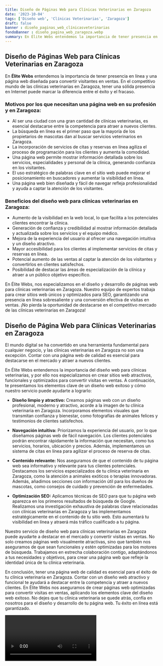 ```yaml
---
title: Diseño de Páginas Web para Clínicas Veterinarias en Zaragoza
date: '2023-10-04'
tags: ['Diseño web', 'Clínicas Veterinarias', 'Zaragoza']
draft: false
banner : diseño_paginas_web_clínicasveterinarias
fondoBanner : diseño_pagina_web_zaragoza.webp
summary: En Élite Webs entendemos la importancia de tener presencia en línea y una página web diseñada para convertir visitantes en ventas. En el competitivo mundo de las clínicas veterinarias en Zaragoza, tener una sólida presencia en Internet puede marcar la diferencia entre el éxito y el fracaso.
---
```


## Diseño de Páginas Web para Clínicas Veterinarias en Zaragoza

En **Élite Webs** entendemos la importancia de tener presencia en línea y una página web diseñada para convertir visitantes en ventas. En el competitivo mundo de las clínicas veterinarias en Zaragoza, tener una sólida presencia en Internet puede marcar la diferencia entre el éxito y el fracaso.

### Motivos por los que necesitan una página web en su profesión y en Zaragoza:

- Al ser una ciudad con una gran cantidad de clínicas veterinarias, es esencial destacarse entre la competencia para atraer a nuevos clientes.
- La búsqueda en línea es el primer paso que la mayoría de los propietarios de mascotas dan al buscar servicios veterinarios en Zaragoza.
- La incorporación de servicios de citas y reservas en línea agiliza el proceso de programación para los clientes y aumenta la comodidad.
- Una página web permite mostrar información detallada sobre los servicios, especialidades y personal de la clínica, generando confianza en los visitantes.
- El uso estratégico de palabras clave en el sitio web puede mejorar el posicionamiento en buscadores y aumentar la visibilidad en línea.
- Una página web bien diseñada y fácil de navegar refleja profesionalidad y ayuda a captar la atención de los visitantes.

### Beneficios del diseño web para clínicas veterinarias en Zaragoza:

- Aumento de la visibilidad en la web local, lo que facilita a los potenciales clientes encontrar la clínica.
- Generación de confianza y credibilidad al mostrar información detallada y actualizada sobre los servicios y el equipo médico.
- Mejora de la experiencia del usuario al ofrecer una navegación intuitiva y un diseño atractivo.
- Mayor accesibilidad para los clientes al implementar servicios de citas y reservas en línea.
- Potencial aumento de las ventas al captar la atención de los visitantes y convertirlos en clientes satisfechos.
- Posibilidad de destacar las áreas de especialización de la clínica y atraer a un público objetivo específico.

En Élite Webs, nos especializamos en el diseño y desarrollo de páginas web para clínicas veterinarias en Zaragoza. Nuestro equipo de expertos trabaja para crear sitios web únicos y optimizados para SEO, garantizando una presencia en línea sobresaliente y una conversión efectiva de visitas en ventas. ¡No pierda la oportunidad de destacarse en el competitivo mercado de las clínicas veterinarias en Zaragoza!

<GifSeo />

<Cta />

## Diseño de Página Web para Clínicas Veterinarias en Zaragoza

El mundo digital se ha convertido en una herramienta fundamental para cualquier negocio, y las clínicas veterinarias en Zaragoza no son una excepción. Contar con una página web de calidad es esencial para destacarse en el mercado y atraer a nuevos clientes.

En Élite Webs entendemos la importancia del diseño web para clínicas veterinarias, y por ello nos especializamos en crear sitios web atractivos, funcionales y optimizados para convertir visitas en ventas. A continuación, te presentamos los elementos clave de un diseño web exitoso y cómo nuestro servicio puede ayudarte a lograrlo:

- **Diseño limpio y atractivo:** Creamos páginas web con un diseño profesional, moderno y atractivo, acorde a la imagen de tu clínica veterinaria en Zaragoza. Incorporamos elementos visuales que transmitan confianza y bienestar, como fotografías de animales felices y testimonios de clientes satisfechos.

- **Navegación intuitiva:** Priorizamos la experiencia del usuario, por lo que diseñamos páginas web de fácil navegación. Los clientes potenciales podrán encontrar rápidamente la información que necesitan, como tus servicios, horarios, ubicación y precios. Además, implementamos un sistema de citas en línea para agilizar el proceso de reserva de citas.

- **Contenido relevante:** Nos aseguramos de que el contenido de tu página web sea informativo y relevante para tus clientes potenciales. Destacamos los servicios especializados de tu clínica veterinaria en Zaragoza, como la atención a animales exóticos o terapias innovadoras. Además, añadimos secciones con información útil para los dueños de mascotas, como consejos de cuidado y prevención de enfermedades.

- **Optimización SEO:** Aplicamos técnicas de SEO para que tu página web aparezca en los primeros resultados de búsqueda de Google. Realizamos una investigación exhaustiva de palabras clave relacionadas con clínicas veterinarias en Zaragoza y las implementamos estratégicamente en el contenido de tu sitio web. Esto aumentará tu visibilidad en línea y atraerá más tráfico cualificado a tu página.

Nuestro servicio de diseño web para clínicas veterinarias en Zaragoza puede ayudarte a destacar en el mercado y convertir visitas en ventas. No solo creamos páginas web visualmente atractivas, sino que también nos aseguramos de que sean funcionales y estén optimizadas para los motores de búsqueda. Trabajamos en estrecha colaboración contigo, adaptándonos a tus necesidades y objetivos, para crear una página web que refleje la identidad única de tu clínica veterinaria.

En conclusión, tener una página web de calidad es esencial para el éxito de tu clínica veterinaria en Zaragoza. Contar con un diseño web atractivo y funcional te ayudará a destacar entre la competencia y atraer a nuevos clientes. En Élite Webs nos aseguramos de crear páginas web optimizadas para convertir visitas en ventas, aplicando los elementos clave del diseño web exitoso. No dejes que tu clínica veterinaria se quede atrás, confía en nosotros para el diseño y desarrollo de tu página web. Tu éxito en línea está garantizado.

<Video />

<CtaBot job='Clínicas Veterinarias' city='Zaragoza'/>

<Gmaps query='Zaragoza+españa+maps' />